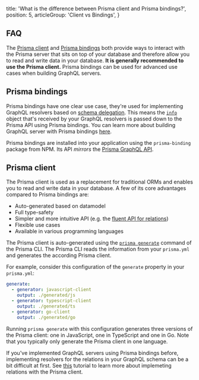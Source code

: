 
  title: 'What is the difference between Prisma client and Prisma bindings?',
  position: 5,
  articleGroup: 'Client vs Bindings',
}

## FAQ

The [Prisma client](/prisma-client) and [Prisma bindings](https://github.com/prisma/prisma-binding) both provide ways to interact with the Prisma server that sits on top of your database and therefore allow you to read and write data in your database. **It is generally recommended to use the Prisma client.** Prisma bindings can be used for advanced use cases when building GraphQL servers.

## Prisma bindings

Prisma bindings have one clear use case, they're used for implementing GraphQL resolvers based on [schema delegation](https://www.prisma.io/blog/graphql-schema-stitching-explained-schema-delegation-4c6caf468405). This means the [`info`](https://www.prisma.io/blog/graphql-server-basics-demystifying-the-info-argument-in-graphql-resolvers-6f26249f613a) object that's received by your GraphQL resolvers is passed down to the Prisma API using Prisma bindings. You can learn more about building GraphQL server with Prisma bindings [here](prb1).

Prisma bindings are installed into your application using the `prisma-binding` package from NPM. Its API _mirrors_ the [Prisma GraphQL API](/prisma-graphql-api).

## Prisma client

The Prisma client is used as a replacement for traditional ORMs and enables you to read and write data in your database. A few of its core advantages compared to Prisma bindings are:

- Auto-generated based on datamodel
- Full type-safety
- Simpler and more intuitive API (e.g. the [fluent API for relations](rsc2#relations))
- Flexible use cases
- Available in various programming languages

The Prisma client is auto-generated using the [`prisma generate`](xcv2) command of the Prisma CLI. The Prisma CLI reads the information from your `prisma.yml` and generates the according Prisma client.

For example, consider this configuration of the `generate` property in your `prisma.yml`:

```yml
generate:
  - generator: javascript-client
    output: ./generated/js
  - generator: typescript-client
    output: ./generated/ts
  - generator: go-client
    output: ./generated/go
```

Running `prisma generate` with this configuration generates three versions of the Prisma client: one in JavaScript, one in TypeScript and one in Go. Note that you typically only generate the Prisma client in one language.

<Info>

If you've implemented GraphQL servers using Prisma bindings before, implementing resolvers for the relations in your GraphQL schema can be a bit difficult at first. See [this](https://www.prisma.io/tutorials/a-guide-to-common-resolver-patterns-ct08/#scenario:-implementing-relations-with-prisma-client) tutorial to learn more about implemeting relations with the Prisma client.

</Info>
